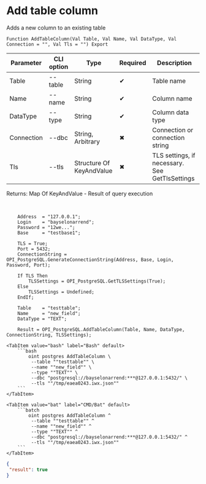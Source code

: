 ﻿---
sidebar_position: 6
description: Add table column and other functions to work with PostgreSQL in the Open Integration Package, a free open-source integration library for 1C:Enterprise 8, OneScript and CLI
keywords: [1C, 1С, 1С:Enterprise, 1С:Enterprise 8.3, API, Integration, Services, Exchange, OneScript, CLI, PostgreSQL]
---


# Add table column
 Adds a new column to an existing table



`Function AddTableColumn(Val Table, Val Name, Val DataType, Val Connection = "", Val Tls = "") Export`

  | Parameter | CLI option | Type | Required | Description |
  |-|-|-|-|-|
  | Table | --table | String | &#x2714; | Table name |
  | Name | --name | String | &#x2714; | Column name |
  | DataType | --type | String | &#x2714; | Column data type |
  | Connection | --dbc | String, Arbitrary | &#x2716; | Connection or connection string |
  | Tls | --tls | Structure Of KeyAndValue | &#x2716; | TLS settings, if necessary. See GetTlsSettings |

  
  Returns:  Map Of KeyAndValue - Result of query execution

<br/>



```bsl title="1C:Enterprise/OneScript code example"
    Address  = "127.0.0.1";
    Login    = "bayselonarrend";
    Password = "12we...";
    Base     = "testbase1";

    TLS = True;
    Port = 5432;
    ConnectionString = OPI_PostgreSQL.GenerateConnectionString(Address, Base, Login, Password, Port);

    If TLS Then
        TLSSettings = OPI_PostgreSQL.GetTLSSettings(True);
    Else
        TLSSettings = Undefined;
    EndIf;

    Table    = "testtable";
    Name     = "new_field";
    DataType = "TEXT";

    Result = OPI_PostgreSQL.AddTableColumn(Table, Name, DataType, ConnectionString, TLSSettings);
```
 

 <Tabs>
  
    <TabItem value="bash" label="Bash" default>
        ```bash
            oint postgres AddTableColumn \
             --table ""testtable"" \
             --name ""new_field"" \
             --type ""TEXT"" \
             --dbc "postgresql://bayselonarrend:***@127.0.0.1:5432/" \
             --tls ""/tmp/eaea0243.iwx.json""
        ```
    </TabItem>
  
    <TabItem value="bat" label="CMD/Bat" default>
        ```batch
            oint postgres AddTableColumn ^
             --table ""testtable"" ^
             --name ""new_field"" ^
             --type ""TEXT"" ^
             --dbc "postgresql://bayselonarrend:***@127.0.0.1:5432/" ^
             --tls ""/tmp/eaea0243.iwx.json""
        ```
    </TabItem>
</Tabs>


```json title="Result"
{
 "result": true
}
```
